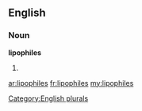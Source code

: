 ==English==

===Noun===
'''lipophiles'''

# {{plural of|lipophile}}

[[Category:English plurals]]

[[ar:lipophiles]]
[[fr:lipophiles]]
[[my:lipophiles]]